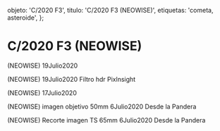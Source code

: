 
  objeto: 'C/2020 F3',
  titulo: 'C/2020 F3 (NEOWISE)',
  etiquetas: 'cometa, asteroide',
};

# C/2020 F3 (NEOWISE)

<Imagen
  src="registro/c2020-f3_20200719_8_2020f3.jpg"
  fecha="20200719"
/>

 (NEOWISE) 19Julio2020

<Imagen
  src="registro/c2020-f3_20200719_7_2020f3hdr.jpg"
  fecha="20200719"
/>

<Imagen
  src="registro/c2020-f3_20200719_6_re3.jpg"
  fecha="20200719"
/>

 (NEOWISE) 19Julio2020 Filtro hdr Pixlnsight

<Imagen
  src="registro/c2020-f3_20200717_5_2020f3_20200717_i88co.jpg"
  fecha="20200717"
/>

<Imagen
  src="registro/c2020-f3_20200717_4_2020f3_20200717_i88pro.jpg"
  fecha="20200717"
/>

<Imagen
  src="registro/c2020-f3_20200717_3_2020f3_20200717_i88.jpg"
  fecha="20200717"
/>

 (NEOWISE) 17Julio2020

<Imagen
  src="registro/c2020-f3_20200706_2_2020f3_50mm.gif"
  fecha="20200706"
/>

 (NEOWISE) imagen objetivo 50mm 6Julio2020 Desde la Pandera

<Imagen
  src="registro/c2020-f3_20200706_1_2020f3_20200706_i88.jpg"
  fecha="20200706"
/>

 (NEOWISE) Recorte imagen TS 65mm 6Julio2020 Desde la Pandera